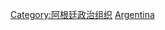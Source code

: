 {{Commons cat|Government of Argentina}}

[[Category:阿根廷政治组织|Category:阿根廷政治组织]]
[[Category:南美洲各國政府|Argentina]]